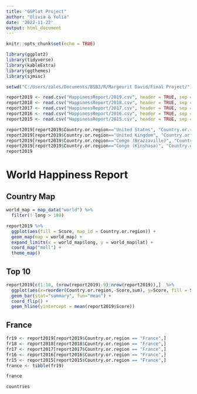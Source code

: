 ```yaml
---
title: "GGPlot Project"
author: "Olivia & Yulia"
date: '2022-11-22'
output: html_document
---
```


```r
knitr::opts_chunk$set(echo = TRUE)

library(ggplot2)
library(tidyverse)
library(kableExtra)
library(ggthemes)
library(sjmisc)

setwd("C:/Users/zales/Documents/BSB3/R/Margeurit David/Final Project/")

report2019 <- read.csv("HappinessReport/2019.csv", header = TRUE, sep = ",")
report2018 <- read.csv("HappinessReport/2018.csv", header = TRUE, sep = ",")
report2017 <- read.csv("HappinessReport/2017.csv", header = TRUE, sep = ",")
report2016 <- read.csv("HappinessReport/2016.csv", header = TRUE, sep = ",")
report2015 <- read.csv("HappinessReport/2015.csv", header = TRUE, sep = ",")

report2019[report2019$Country.or.region=="United States", "Country.or.region"] <- "USA"
report2019[report2019$Country.or.region=="United Kingdom", "Country.or.region"] <- "UK"
report2019[report2019$Country.or.region=="Congo (Brazzaville)", "Country.or.region"] <- "Democratic Republic of the Congo"
report2019[report2019$Country.or.region=="Congo (Kinshasa)", "Country.or.region"] <- "Democratic Republic of the Congo"
report2019

```

# World Happiness Report {.tabset .tabset-fade}




## Country Map

```r

world_map = map_data("world") %>% 
  filter(! long > 180)

report2019 %>% 
  ggplot(aes(fill = Score, map_id = Country.or.region)) +
  geom_map(map = world_map) +
  expand_limits(x = world_map$long, y = world_map$lat) +
  coord_map("moll") +
  theme_map()

```

## Top 10


```r

report2019[c(1:10, (nrow(report2019)-9):nrow(report2019)),]  %>% 
  ggplot(aes(x=reorder(Country.or.region,-Score,sum), y=Score, fill = Score)) +
  geom_bar(stat="summary", fun="mean") + 
  coord_flip() +
  geom_hline(yintercept = mean(report2019$Score))


```


## France


```r

fr19 <- report2019[report2019$Country.or.region == "France",]
fr18 <- report2018[report2018$Country.or.region == "France",]
fr17 <- report2017[report2017$Country.or.region == "France",]
fr16 <- report2016[report2016$Country.or.region == "France",]
fr15 <- report2015[report2015$Country.or.region == "France",]
france <- tibble(fr19)

france

countries
```

#

